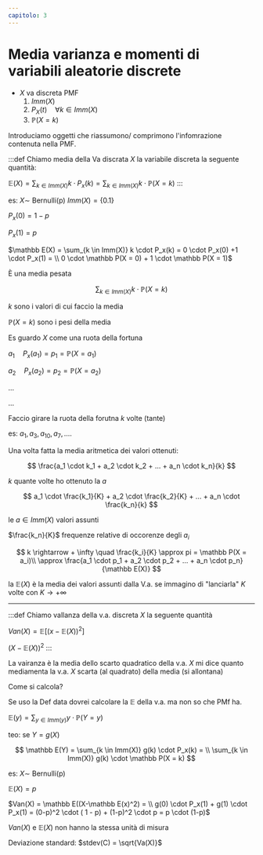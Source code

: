 ```yaml
---
capitolo: 3
---
```


# Media varianza e momenti di variabili aleatorie discrete

- $X$ va discreta PMF
  1. $Imm(X)$
  2. $P_X(t) \quad \forall k \in Imm(X)$
  3. $\mathbb P(X = k)$

Introduciamo oggetti che riassumono/ comprimono l'infomrazione contenuta nella PMF.

:::def
Chiamo media della Va discrata $X$ la variabile discreta la seguente quantità:

$\mathbb E(X) = \sum_{k\in Imm(X)} k \cdot P_x(k) = \sum_{k \in Imm(X)} k \cdot \mathbb P(X=k)$
:::

es: $X\sim$ Bernulli(p)
$Imm(X) = \{ 0.1 \}$

$P_x(0) = 1 - p$

$P_x(1) = p$

$\mathbb E(X) = \sum_{k \in Imm(X)} k \cdot P_x(k) = 0 \cdot P_x(0) +1 \cdot P_x(1) = \\ 0 \cdot \mathbb P(X = 0) + 1 \cdot \mathbb P(X = 1)$

È una media pesata

$$
\sum_{k \in Imm(X)} k\cdot \mathbb P(X=k)
$$

$k$ sono i valori di cui faccio la media

$\mathbb P(X=k)$ sono i pesi della media

Es guardo $X$ come una ruota della fortuna

$a_1 \quad P_x(a_1) = p_1 = \mathbb P(X = a_1)$

$a_2 \quad P_x(a_2) = p_2 = \mathbb P(X = a_2)$

...

...

Faccio girare la ruota della forutna $k$ volte (tante)

es: $a_1, a_3, a_{10}, a_7, ....$

Una volta fatta la media aritmetica dei valori ottenuti:

$$
\frac{a_1 \cdot k_1 + a_2 \cdot k_2 + ... + a_n \cdot k_n}{k}
$$

$k$ quante volte ho ottenuto la $a$

$$
a_1 \cdot \frac{k_1}{K} + a_2 \cdot \frac{k_2}{K} + ... + a_n \cdot \frac{k_n}{k}
$$

le $a \in Imm(X)$ valori assunti

$\frac{k_n}{K}$ frequenze relative di occorenze degli $a_i$

$$
k \rightarrow + \infty \quad \frac{k_i}{K} \approx pi = \mathbb P(X = a_i)\\
\approx \frac{a_1 \cdot p_1 + a_2 \cdot p_2 + ... + a_n \cdot p_n}{\mathbb E(X)}
$$

la $\mathbb E(X)$ è la media dei valori assunti dalla V.a. se immagino di "lanciarla" $K$ volte con $K \rightarrow + \infty$

---

:::def
Chiamo vallanza della v.a. discreta $X$ la seguente quantità

$Van(X) = \mathbb E[(x-\mathbb E(X))^2]$

$(X- \mathbb E(X))^2$
:::

La vairanza è la media dello scarto quadratico della v.a. $X$ mi dice quanto mediamenta la v.a. $X$ scarta (al quadrato) della media (si allontana)

Come si calcola?

Se uso la Def data dovrei calcolare la $\mathbb E$ della v.a. ma non so che PMf ha.

$\mathbb E(y) = \sum_{y \in Imm(y)} y \cdot \mathbb P(Y = y)$

teo: se $Y = g(X)$

$$
\mathbb E(Y) = \sum_{k \in Imm(X)} g(k) \cdot P_x(k) = \\
\sum_{k \in Imm(X)} g(k) \cdot \mathbb P(X = k)
$$

es: $X \sim$ Bernulli(p)

$\mathbb E(X) = p$

$Van(X) = \mathbb E((X-\mathbb E(x)^2) = \\ g(0) \cdot P_x(1) + g(1) \cdot P_x(1) = (0-p)^2 \cdot ( 1 - p) + (1-p)^2 \cdot p = p \cdot (1-p)$

$Van(X)$ e $\mathbb E(X)$ non hanno la stessa unità di misura

Deviazione standard: $stdev(C) = \sqrt{Va(X)}$
